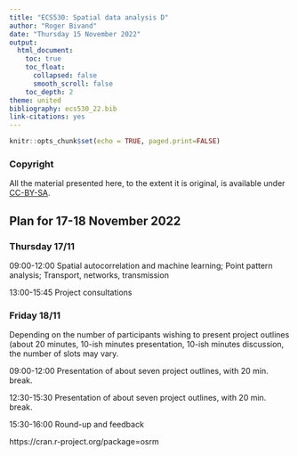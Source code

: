 ```yaml
---
title: "ECS530: Spatial data analysis D"
author: "Roger Bivand"
date: "Thursday 15 November 2022"
output: 
  html_document:
    toc: true
    toc_float:
      collapsed: false
      smooth_scroll: false
    toc_depth: 2
theme: united
bibliography: ecs530_22.bib
link-citations: yes
---
```


```r
knitr::opts_chunk$set(echo = TRUE, paged.print=FALSE)
```

### Copyright

All the material presented here, to the extent it is original, is available under [CC-BY-SA](https://creativecommons.org/licenses/by-sa/4.0/). 

## Plan for 17-18 November 2022

### Thursday 17/11

09:00-12:00 Spatial autocorrelation and machine learning; Point pattern analysis; Transport, networks, transmission

13:00-15:45 Project consultations

### Friday 18/11

Depending on the number of participants wishing to present project outlines (about 20 minutes, 10-ish minutes presentation, 10-ish minutes discussion, the number of slots may vary.

09:00-12:00 Presentation of about seven project outlines, with 20 min. break.

12:30-15:30 Presentation of  about seven project outlines, with 20 min. break.

15:30-16:00 Round-up and feedback


https://cran.r-project.org/package=osrm
